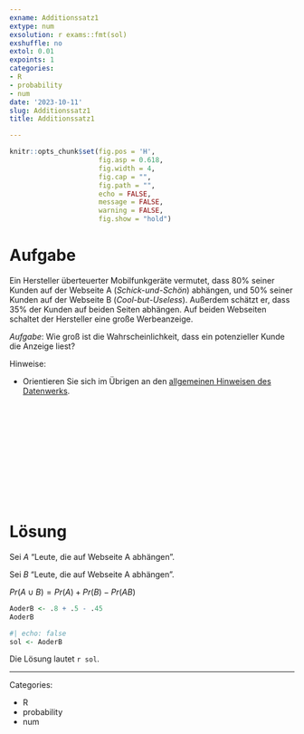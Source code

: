 ```yaml
---
exname: Additionssatz1
extype: num
exsolution: r exams::fmt(sol)
exshuffle: no
extol: 0.01
expoints: 1
categories:
- R
- probability
- num
date: '2023-10-11'
slug: Additionssatz1
title: Additionssatz1

---
```




```r
knitr::opts_chunk$set(fig.pos = 'H',
                      fig.asp = 0.618,
                      fig.width = 4,
                      fig.cap = "", 
                      fig.path = "",
                      echo = FALSE,
                      message = FALSE,
                      warning = FALSE,
                      fig.show = "hold")
```







# Aufgabe


Ein Hersteller überteuerter Mobilfunkgeräte vermutet, dass 80% seiner Kunden auf der Webseite A (*Schick-und-Schön*) abhängen, und 50% seiner Kunden auf der Webseite B (*Cool-but-Useless*). Außerdem schätzt er, dass 35% der Kunden auf beiden Seiten abhängen.
Auf beiden Webseiten schaltet der Hersteller eine große Werbeanzeige.

*Aufgabe*: Wie groß ist die Wahrscheinlichkeit, dass ein potenzieller Kunde die Anzeige liest?


Hinweise:

- Orientieren Sie sich im Übrigen an den [allgemeinen Hinweisen des Datenwerks](https://datenwerk.netlify.app/hinweise).




</br>
</br>
</br>
</br>
</br>
</br>
</br>
</br>
</br>
</br>

# Lösung

Sei $A$ "Leute, die auf Webseite A abhängen".

Sei $B$ "Leute, die auf Webseite A abhängen".

$Pr(A \cup B) = Pr(A) + Pr(B) - Pr(AB)$


```r
AoderB <- .8 + .5 - .45
AoderB
```


```r
#| echo: false
sol <- AoderB
```


Die Lösung lautet ``r sol``.




---

Categories: 

- R
- probability
- num

